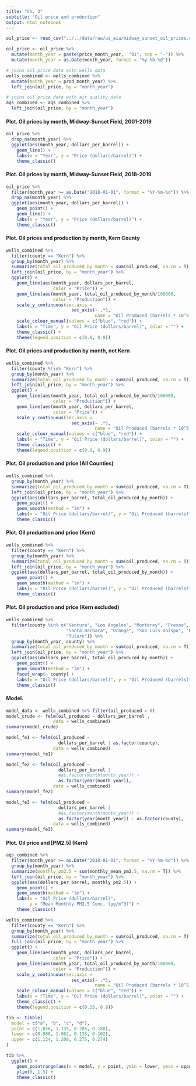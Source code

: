 ```yaml
---
title: "Ch. 3"
subtitle: "Oil price and production"
output: html_notebook
---
```


```r
oil_price <- read_csv("../../data/raw/us_eia/midway_sunset_oil_prices.csv")

oil_price <- oil_price %>%
  mutate(month_year = paste(price_month_year,  "01", sep = "-")) %>%
  mutate(month_year = as.Date(month_year, format = "%y-%b-%d"))

# joins oil price data with wells data
wells_combined <- wells_combined %>%
  mutate(month_year = prod_month_year) %>%
  left_join(oil_price, by = "month_year")

# joins oil price data with air quality data
aqs_combined <- aqs_combined %>%
  left_join(oil_price, by = "month_year")
```

#### Plot. Oil prices by month, Midway-Sunset Field, 2001-2019

```r
oil_price %>%
  drop_na(month_year) %>%
  ggplot(aes(month_year, dollars_per_barrel)) +
    geom_line() +
    labs(x = "Year", y = "Price (dollars/barrel)") +
    theme_classic()
```

#### Plot. Oil prices by month, Midway-Sunset Field, 2018-2019

```r
oil_price %>%
  filter(month_year >= as.Date("2018-01-01", format = "%Y-%m-%d")) %>%
  drop_na(month_year) %>%
  ggplot(aes(month_year, dollars_per_barrel)) +
    geom_point() +
    geom_line() +
    labs(x = "Year", y = "Price (dollars/barrel)") +
    theme_classic()
```

#### Plot. Oil prices and production by month, Kern County

```r
wells_combined %>%
  filter(county == "Kern") %>%
  group_by(month_year) %>%
  summarize(total_oil_produced_by_month = sum(oil_produced, na.rm = T)) %>%
  left_join(oil_price, by = "month_year") %>% 
  ggplot() + 
    geom_line(aes(month_year, dollars_per_barrel,
                  color = "Price")) +
    geom_line(aes(month_year, total_oil_produced_by_month/100000,
                  color = "Production")) +
    scale_y_continuous(sec.axis = 
                         sec_axis(~ .*5, 
                                  name = "Oil Produced (barrels * 10^5)")) +
    scale_colour_manual(values = c("blue", "red")) +
    labs(x = "Time", y = "Oil Price (dollars/barrel)", color = "") +
    theme_classic() +
    theme(legend.position = c(0.8, 0.9))
```

#### Plot. Oil prices and production by month, not Kern

```r
wells_combined %>%
  filter(county %!in% "Kern") %>%
  group_by(month_year) %>%
  summarize(total_oil_produced_by_month = sum(oil_produced, na.rm = T)) %>%
  left_join(oil_price, by = "month_year") %>% 
  ggplot() + 
    geom_line(aes(month_year, total_oil_produced_by_month/100000,
                  color = "Production")) +
    geom_line(aes(month_year, dollars_per_barrel,
                  color = "Price")) +
    scale_y_continuous(sec.axis = 
                         sec_axis(~ .*5, 
                                  name = "Oil Produced (barrels * 10^5)")) +
    scale_colour_manual(values = c("blue", "red")) +
    labs(x = "Time", y = "Oil Price (dollars/barrel)", color = "") +
    theme_classic() +
    theme(legend.position = c(0.8, 0.9))
```

#### Plot. Oil production and price (All Counties)

```r
wells_combined %>%
  group_by(month_year) %>%
  summarize(total_oil_produced_by_month = sum(oil_produced, na.rm = T)) %>%
  left_join(oil_price, by = "month_year") %>% 
  ggplot(aes(dollars_per_barrel, total_oil_produced_by_month)) + 
    geom_point() +
    geom_smooth(method = "lm") +
    labs(x = "Oil Price (dollars/barrel)", y = "Oil Produced (barrels)") +
    theme_classic()
```

#### Plot. Oil production and price (Kern)

```r
wells_combined %>%
  filter(county == "Kern") %>%
  group_by(month_year) %>%
  summarize(total_oil_produced_by_month = sum(oil_produced, na.rm = T)) %>%
  left_join(oil_price, by = "month_year") %>% 
  ggplot(aes(dollars_per_barrel, total_oil_produced_by_month)) + 
    geom_point() +
    geom_smooth(method = "lm") +
    labs(x = "Oil Price (dollars/barrel)", y = "Oil Produced (barrels)") +
    theme_classic()
```

#### Plot. Oil production and price (Kern excluded)

```r
wells_combined %>%
  filter(county %in% c("Ventura", "Los Angeles", "Monterey", "Fresno", 
                       "Santa Barbara", "Orange", "San Luis Obispo", "Kings", 
                       "Tulare")) %>%
  group_by(month_year, county) %>%
  summarize(total_oil_produced_by_month = sum(oil_produced, na.rm = T)) %>%
  left_join(oil_price, by = "month_year") %>% 
  ggplot(aes(dollars_per_barrel, total_oil_produced_by_month)) + 
    geom_point() +
    geom_smooth(method = "lm") +
    facet_wrap(~ county) +
    labs(x = "Oil Price (dollars/barrel)", y = "Oil Produced (barrels)") +
    theme_classic()
```

#### Model.

```r
model_data <- wells_combined %>% filter(oil_produced > 0)
model_crude <- felm(oil_produced ~ dollars_per_barrel ,
                  data = wells_combined)
summary(model_crude)
```


```r
model_fe1 <- felm(oil_produced ~ 
                    dollars_per_barrel | as.factor(county),
                  data = wells_combined)
summary(model_fe1)
```

```r
model_fe2 <- felm(oil_produced ~ 
                    dollars_per_barrel | 
                    #as.factor(month(month_year)) + 
                    as.factor(year(month_year)),
                  data = wells_combined)
summary(model_fe2)
```

```r
model_fe3 <- felm(oil_produced ~ 
                    dollars_per_barrel | 
                    #as.factor(month(month_year)) + 
                    as.factor(year(month_year)) : as.factor(county),
                  data = wells_combined)
summary(model_fe3)
```



#### Plot. Oil price and [PM2.5] (Kern)

```r
aqs_combined %>%
  filter(month_year >= as.Date("2018-01-01", format = "%Y-%m-%d")) %>%
  group_by(month_year) %>%
  summarize(monthly_pm2.5 = sum(monthly_mean_pm2.5, na.rm = T)) %>%
  left_join(oil_price, by = "month_year") %>% 
  ggplot(aes(dollars_per_barrel, monthly_pm2.5)) + 
    geom_point() +
    geom_smooth(method = "lm") +
    labs(x = "Oil Price (dollars/barrel)", 
         y = "Mean Monthly PM2.5 Conc. (µg/m^3)") +
    theme_classic()
```



```r
wells_combined %>%
  filter(county == "Kern") %>%
  group_by(month_year) %>%
  summarize(total_oil_produced_by_month = sum(oil_produced, na.rm = T)) %>%
  full_join(oil_price, by = "month_year") %>% 
  ggplot() + 
    geom_line(aes(month_year, dollars_per_barrel,
                  color = "Price")) +
    geom_line(aes(month_year, total_oil_produced_by_month/100000,
                  color = "Production")) +
    scale_y_continuous(sec.axis = 
                         sec_axis(~ .*5, 
                                  name = "Oil Produced (barrels * 10^5)")) +
    scale_colour_manual(values = c("blue", "red")) +
    labs(x = "Time", y = "Oil Price (dollars/barrel)", color = "") +
    theme_classic() +
    theme(legend.position = c(0.15, 0.9))
```


```r
tib <- tibble(
  model = c("a", "b", "c", "d"),
  point = c(1.056, 1.135, 0.205, 0.188),
  lower = c(0.988, 1.062, 0.135, 0.102),
  upper = c(1.124, 1.208, 0.275, 0.274)  
)

tib %>%
  ggplot() +
    geom_pointrange(aes(x = model, y = point, ymin = lower, ymax = upper)) +
    ylim(0, 1.5) +
    theme_classic()
```

